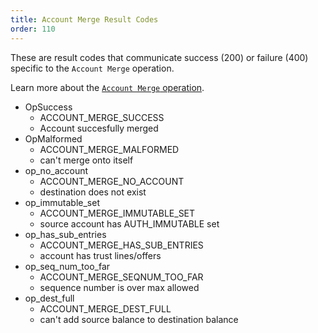 ```yaml
---
title: Account Merge Result Codes
order: 110
---
```



These are result codes that communicate success (200) or failure (400) specific to the `Account Merge` operation.

Learn more about the [`Account Merge` operation](../../../../docs/glossary/operations/account-merge.mdx).

<AttributeTable>

- OpSuccess
  - ACCOUNT_MERGE_SUCCESS
  - Account succesfully merged
- OpMalformed
  - ACCOUNT_MERGE_MALFORMED
  - can't merge onto itself
- op_no_account
  - ACCOUNT_MERGE_NO_ACCOUNT
  - destination does not exist
- op_immutable_set
  - ACCOUNT_MERGE_IMMUTABLE_SET
  - source account has AUTH_IMMUTABLE set
- op_has_sub_entries
  - ACCOUNT_MERGE_HAS_SUB_ENTRIES
  - account has trust lines/offers
- op_seq_num_too_far
  - ACCOUNT_MERGE_SEQNUM_TOO_FAR
  - sequence number is over max allowed
- op_dest_full
  - ACCOUNT_MERGE_DEST_FULL
  - can't add source balance to destination balance

</AttributeTable>